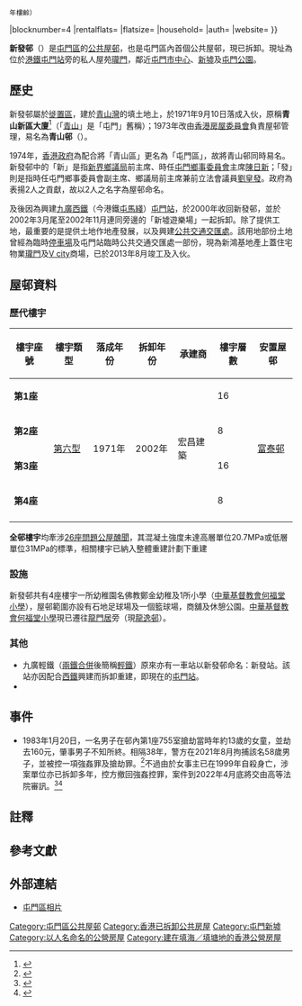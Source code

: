  {{refimprove|time=2019-12-15}}{{HKPublicHousing|
|authority=
|photo=San Fat Estate.jpg
|phototitle=1990年代新發邨外貌
|district=屯門區
|type=1
|year=1971年
|disassembly=2002年（{{#expr:2002 - 1971}}年樓齡）
|blocknumber=4
|rentalflats=
|flatsize=
|household=
|auth=
|website=
}}

'''新發邨'''（{{lang-en|'''San Fat Estate'''}}）是[[屯門區|屯門區]]的[[香港公共屋邨|公共屋邨]]，也是屯門區內首個公共屋邨，現已拆卸。現址為位於[[港鐵|港鐵]][[屯門站_(西鐵綫)|屯門站]]旁的私人屋苑[[瓏門|瓏門]]，鄰近[[屯門市中心|屯門市中心]]、[[新墟|新墟]]及[[屯門公園|屯門公園]]。

==歷史==
新發邨屬於[[徙置區|徙置區]]，建於[[青山灣|青山灣]]的填土地上，於1971年9月10日落成入伙，原稱'''青山新區大廈'''<ref>{{cite news|title=〈新城市內安置萬人 青山新區大廈本週正式入伙〉|newspaper=《華僑日報》|department=新界版|date=1971年9月6日|page=第3張第3頁}}</ref>（「[[青山_(香港)|青山]]」是「屯門」舊稱）；1973年改由[[香港房屋委員會|香港房屋委員會]]負責屋邨管理，易名為'''青山邨'''（{{lang-en|Castle Peak Estate}}）。

1974年，[[港英政府|香港政府]]為配合將「青山區」更名為「屯門區」，故將青山邨同時易名。新發邨中的「新」是指[[新界鄉議局|新界鄉議局]]前主席、時任[[鄉事委員會|屯門鄉事委員會]]主席[[陳日新_(香港)|陳日新]]；「發」則是指時任屯門鄉事委員會副主席、鄉議局前主席兼前立法會議員[[劉皇發|劉皇發]]。政府為表揚2人之貢獻，故以2人之名字為屋邨命名。

及後因為興建[[九廣西鐵|九廣西鐵]]（今港鐵[[屯馬綫|屯馬綫]]）[[屯門站_(西鐵綫)|屯門站]]，於2000年收回新發邨，並於2002年3月尾至2002年11月連同旁邊的「新墟遊樂場」一起拆卸。除了提供工地，最重要的是提供土地作地產發展，以及興建[[屯門站公共交通交匯處|公共交通交匯處]]。該用地部份土地曾經為臨時[[停車場|停車場]]及屯門站臨時公共交通交匯處一部份，現為新鴻基地產上蓋住宅物業[[瓏門|瓏門]]及[[V_city|V city]]商場，已於2013年8月竣工及入伙。

==屋邨資料==
===歷代樓宇===
{| class="wikitable" style="text-align: center;"
|-
! 樓宇座號 !! 樓宇類型 !! 落成年份 !! 拆卸年份 
!承建商!! 樓宇層數 !! 安置屋邨
|-
| '''第1座'''
| rowspan="4" | [[徙置區#第六型|第六型]]
| rowspan="4" | 1971年
| rowspan="4" | 2002年
| rowspan="4" |宏昌建築
| 16
| rowspan="4" | [[富泰邨|富泰邨]]
|-
| '''第2座'''
| 8
|-
| '''第3座'''
| 16
|-
| '''第4座'''
| 8
|-
|}
'''全邨樓宇'''均牽涉[[26座問題公屋醜聞|26座問題公屋醜聞]]，其混凝土強度未達高層單位20.7MPa或低層單位31MPa的標準，相關樓宇已納入整體重建計劃下重建

===設施===
新發邨共有4座樓宇一所幼稚園名佛教鄭金幼稚及1所小學（[[中華基督教會何福堂小學|中華基督教會何福堂小學]]），屋邨範圍亦設有石地足球場及一個籃球場，商舖及休憩公園。[[中華基督教會何福堂小學|中華基督教會何福堂小學]]現已遷往[[龍門居|龍門居]]旁（現[[龍逸邨|龍逸邨]]）。

===其他===
* 九廣輕鐵（[[兩鐵合併|兩鐵合併]]後簡稱[[香港輕鐵|輕鐵]]）原來亦有一車站以新發邨命名：新發站。該站亦因配合[[西鐵|西鐵]]興建而拆卸重建，即現在的[[屯門站_(輕鐵)|屯門站]]。
* {{fact|據位於屯門的[[馬錦明慈善基金馬可賓紀念中學|馬錦明慈善基金馬可賓紀念中學]]副校長蘇振威先生所指，該校籃球場的木製看台，是來自新發邨的石地足球場。}}

==事件==
*1983年1月20日，一名男子在邨內第1座755室搶劫當時年約13歲的女童，並劫去160元，肇事男子不知所終。相隔38年，警方在2021年8月拘捕該名58歲男子，並被控一項強姦罪及搶劫罪。<ref>{{cite news |title=男子涉38年前屯門強姦女童案 被捕後提堂 |url=https://news.tvb.com/local/611be0cc34b0315a2a9bc2c2/%E7%94%B7%E5%AD%90%E6%B6%8938%E5%B9%B4%E5%89%8D%E5%B1%AF%E9%96%80%E5%BC%B7%E5%A7%A6%E5%A5%B3%E7%AB%A5%E6%A1%88-%E8%A2%AB%E6%8D%95%E5%BE%8C%E6%8F%90%E5%A0%82 |accessdate=2022-03-22 |publisher=無線新聞 |date=2021-08-18}}</ref>不過由於女事主已在1999年自殺身亡，涉案單位亦已拆卸多年，控方撤回強姦控罪，案件到2022年4月底將交由高等法院審訊。<ref>{{cite news |title=38年前屯門姦劫女童疑犯落網 女事主1999年已輕生 |url=https://std.stheadline.com/realtime/article/1672749/%E5%8D%B3%E6%99%82-%E6%B8%AF%E8%81%9E-38%E5%B9%B4%E5%89%8D%E5%B1%AF%E9%96%80%E5%A7%A6%E5%8A%AB%E5%A5%B3%E7%AB%A5%E7%96%91%E7%8A%AF%E8%90%BD%E7%B6%B2-%E5%A5%B3%E4%BA%8B%E4%B8%BB1999%E5%B9%B4%E5%B7%B2%E8%BC%95%E7%94%9F |accessdate=2022-03-22 |work=星島日報 |date=2021-08-17 |archive-date=2021-08-23 |archive-url=https://web.archive.org/web/20210823040215/https://std.stheadline.com/realtime/article/1672749/%E5%8D%B3%E6%99%82-%E6%B8%AF%E8%81%9E-38%E5%B9%B4%E5%89%8D%E5%B1%AF%E9%96%80%E5%A7%A6%E5%8A%AB%E5%A5%B3%E7%AB%A5%E7%96%91%E7%8A%AF%E8%90%BD%E7%B6%B2-%E5%A5%B3%E4%BA%8B%E4%B8%BB1999%E5%B9%B4%E5%B7%B2%E8%BC%95%E7%94%9F }}</ref><ref>{{cite news |title=男子涉39年前入屋搶劫女童　獲撤強姦罪　搶劫罪轉介高院審訊 |url=https://news.mingpao.com/ins/%E6%B8%AF%E8%81%9E/article/20220322/s00001/1647925486613/%E7%94%B7%E5%AD%90%E6%B6%8939%E5%B9%B4%E5%89%8D%E5%85%A5%E5%B1%8B%E6%90%B6%E5%8A%AB%E5%A5%B3%E7%AB%A5-%E7%8D%B2%E6%92%A4%E5%BC%B7%E5%A7%A6%E7%BD%AA-%E6%90%B6%E5%8A%AB%E7%BD%AA%E8%BD%89%E4%BB%8B%E9%AB%98%E9%99%A2%E5%AF%A9%E8%A8%8A |accessdate=2022-03-22 |work=明報 |date=2022-03-22 |archive-date=2022-04-18 |archive-url=https://web.archive.org/web/20220418204258/https://news.mingpao.com/ins/%e6%b8%af%e8%81%9e/article/20220322/s00001/1647925486613/%e7%94%b7%e5%ad%90%e6%b6%8939%e5%b9%b4%e5%89%8d%e5%85%a5%e5%b1%8b%e6%90%b6%e5%8a%ab%e5%a5%b3%e7%ab%a5-%e7%8d%b2%e6%92%a4%e5%bc%b7%e5%a7%a6%e7%bd%aa-%e6%90%b6%e5%8a%ab%e7%bd%aa%e8%bd%89%e4%bb%8b%e9%ab%98%e9%99%a2%e5%af%a9%e8%a8%8a }}</ref>

== 註釋 ==
{{NoteFoot}}
== 參考文獻 ==
{{Reflist}}
== 外部連結 ==
*[https://web.archive.org/web/20100414110624/http://hkclweb.hkpl.gov.hk/doc/internet/cht/18districts/tuenmun/photo.html 屯門區相片]

{{香港已拆卸公共屋邨}}
{{DEFAULTSORT:San Fat Estate}}
{{Coord|22.3948|113.97312|display=title}}

[[Category:屯門區公共屋邨|Category:屯門區公共屋邨]]
[[Category:香港已拆卸公共房屋|Category:香港已拆卸公共房屋]]
[[Category:屯門新墟|Category:屯門新墟]]
[[Category:以人名命名的公營房屋|Category:以人名命名的公營房屋]]
[[Category:建在填海／填塘地的香港公營房屋|Category:建在填海／填塘地的香港公營房屋]]